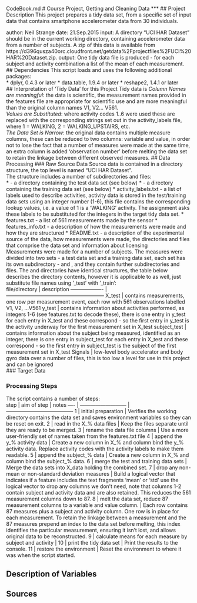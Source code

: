 CodeBook.md
# Course Project, Getting and Cleaning Data
***
## Project Description
This project prepares a tidy data set, from a specific set of input data that contains smartphone accelerometer data from 30 individuals.  

author: Neil Strange
date: 21.Sep.2015
input: A directory "UCI HAR Dataset" should be in the current working directory, containing accelerometer data from a number of subjects. A zip of this data is available from https://d396qusza40orc.cloudfront.net/getdata%2Fprojectfiles%2FUCI%20HAR%20Dataset.zip.
output: One tidy data file is produced - for each subject and activity combination a list of the mean of each measurement.  
## Dependencies
This script loads and uses the following additional packages:  
* dplyr, 0.4.3 or later
* data.table, 1.9.4 or later 
* reshape2, 1.4.1 or later  
## Interpretation of 'Tidy Data' for this Project
Tidy data is 
*Column Names are meaningful*: the data is scientific, the measurement names provided in the features file are appropriate for scientific use and are more meaningful than the original column names V1, V2... V561.  
*Values are Substituted*: where activity codes 1..6 were used these are replaced with the corresponding strings set out in the activity_labels file, where 1 = WALKING, 2 = WALKING_UPSTAIRS, etc.  
*The Data Set is Narrow*: the original data contains multiple measure columns, these can be reduced to two columns: variable and value, in order not to lose the fact that a number of measures were made at the same time, an extra column is added 'observation number' before melting the data set to retain the linkage between different observed measures.
## Data Processing
### Raw Source Data
Source data is contained in a directory structure, the top level is named "UCI HAR Dataset".  
The structure includes a number of subdirectories and files:  
* \test - a directory containing the test data set (see below)
* \train - a directory containing the training data set (see below)
* activity_labels.txt - a list of labels used to describe activities, activity data is stored in the test/training data sets using an integer number (1-6), this file contains the corresponding lookup values, i.e. a value of 1 is a 'WALKING' activity. The assignment asks these labels to be substituted for the integers in the target tidy data set.
* features.txt - a list of 561 measurements made by the sensor
* features_info.txt - a description of how the measurements were made and how they are structured
* README.txt - a description of the experimental source of the data, how measurements were made, the directories and files that comprise the data set and information about licensing  
Measurements were made for a number of subjects. The measures were divided into two sets - a test data set and a training data set, each set has its own subdirectory - \test and \train, and they contain further subdirectories and files. The \test and \train directories have identical structures, the table below describes the \test directory contents, however it is applicable to \train as well, just substitute file names using '_test' with '_train':  
file/directory      | description
------------------- | ---------------------------------------------------------
X_test              | contains measurements, one row per measurement event, each row with 561 observations labelled V1, V2, ...V561
y_test              | contains information about activities performed, as integers 1-6 (see features.txt to decode these), there is one entry in y_test for each entry in X_test and these correspond - so the first entry in y_test is the activity underway for the first measurement set in X_test
subject_test        | contains information about the subject being measured, identified as an integer, there is one entry in subject_test for each entry in X_test and these correspond - so the first entry in subject_test is the subject of the first measurement set in X_test
\Inertial Signals   | low-level body accelerator and body gyro data over a number of files, this is too low a level for use in this project and can be ignored  
### Target Data

### Processing Steps
The script contains a number of steps:  
step | aim of step                 | notes 
---- | --------------------------- | ---------------------------------------
1    | initial preparation         | Verifies the working directory contains the data set and saves environment variables so they can be reset on exit.
2    | read in the X_% data files  | Keep the files separate until they are ready to be merged.
3    | rename the data file columns | Use a more user-friendly set of names taken from the features.txt file
4    | append the y_% activity data | Create a new column in X_% and column bind the y_% activity data. Replace activity codes with the activity labels to make them readable.
5    | append the subject_% data   | Create a new column in X_% and column bind the subject_% data.
6    | merge the test and training data sets | Merge the data sets into X_data holding the combined set.
7    | drop any non-mean or non-standard deviation measures | Build a logical vector that indicates if a feature includes the text fragments 'mean' or 'std' use the logical vector to drop any columns we don't need, note that columns 1-2 contain subject and activity data and are also retained. This reduces the 561 measurement columns down to 87.
8    | melt the data set, reduce 87 measurement columns to a variable and value column. | Each row contains 87 measures plus a subject and activity column. One row is in place for each measurement. To retain the linkage between a measurement and the 87 measures prepend an index to the data set before melting, this index identifies the particular measurement, ensuring it isn't lost, and allows original data to be reconstructed.
9    | calculate means for each measure by subject and activity | 
10   | print the tidy data set      | Print the results to the console.
11   | restore the environment      | Reset the environment to where it was when the script started.


## Description of Variables

## Sources





